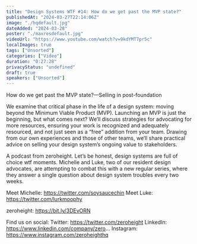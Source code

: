 ```yaml
---
title: "Design Systems WTF #14: How do we get past the MVP state?"
publishedAt: "2024-03-27T22:14:06Z"
image: "./hqdefault.jpg"
dateAdded: "2024-03-28"
poster: "./maxresdefault.jpg"
videoUrl: "https://www.youtube.com/watch?v=9kdYMT7pr5c"
localImages: true
tags: ["Unsorted"]
categories: ["Video"]
duration: "0:27:28"
privacyStatus: "undefined"
draft: true
speakers: ["Unsorted"]
---
```

How do we get past the MVP state?—Selling in post-foundation

We examine that critical phase in the life of a design system: moving beyond the Minimum Viable Product (MVP). Launching an MVP is just the beginning, but what comes next? We’ll discuss strategies for advocating for more resources, ensuring your work is recognized and adequately resourced, and not just seen as a “free” addition from your team. Drawing from our own experiences and those of other teams, we’ll share practical advice on selling your design system’s ongoing value to stakeholders.

A podcast from zeroheight. Let’s be honest, design systems are full of choice wtf moments. Michelle and Luke, two of our resident design advocates, are attempting to combat this with a new regular series, where they answer a single question about design system troubles every two weeks.

Meet Michelle: https://twitter.com/soysaucechin
Meet Luke: https://twitter.com/lurkmoophy


zeroheight: https://bit.ly/3DEvORN

Find us on social:
Twitter: https://twitter.com/zeroheight
LinkedIn: https://www.linkedin.com/company/zero...
Instagram: https://www.instagram.com/zeroheighthq
